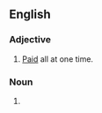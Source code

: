 {{also|lump sum}}

==English==

===Adjective===
{{en-adj|-}}
# [[paid|Paid]] all at one time.

===Noun===
{{head|en|noun}}
# {{alternative spelling of|en|lump sum}}